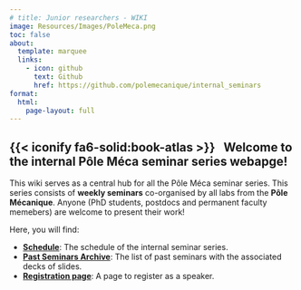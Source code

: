 ```yaml
---
# title: Junior researchers - WIKI
image: Resources/Images/PoleMeca.png
toc: false
about:
  template: marquee
  links:
    - icon: github
      text: Github
      href: https://github.com/polemecanique/internal_seminars
format:
  html:
    page-layout: full
---
```


## {{< iconify fa6-solid:book-atlas >}} &nbsp; Welcome to the internal Pôle Méca seminar series webapge!

This wiki serves as a central hub for all the Pôle Méca seminar series. This series consists of **weekly seminars** co-organised by all labs from the **Pôle Mécanique**. Anyone (PhD students, postdocs and permanent faculty memebers) are welcome to present their work!

Here, you will find:

* [**Schedule**](Schedule.qmd): The schedule of the internal seminar series.
* [**Past Seminars Archive**](PastSeminarsArchive.qmd): The list of past seminars with the associated decks of slides.
* [**Registration page**](Registration.qmd): A page to register as a speaker.

